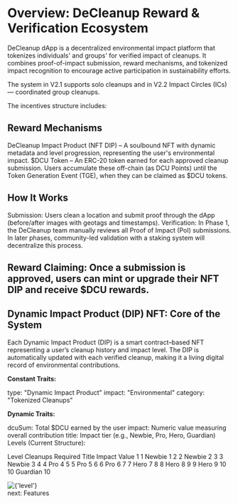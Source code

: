 # Overview: DeCleanup Reward & Verification Ecosystem

DeCleanup dApp is a decentralized environmental impact platform that tokenizes individuals' and groups' for verified impact of cleanups. It combines proof-of-impact submission, reward mechanisms, and tokenized impact recognition to encourage active participation in sustainability efforts.

The system in V2.1 supports solo cleanups and in V2.2 Impact Circles (ICs) — coordinated group cleanups.

The incentives structure includes:

## Reward Mechanisms
DeCleanup Impact Product (NFT DIP) – A soulbound NFT with dynamic metadata and level progression, representing the user's environmental impact.
$DCU Token – An ERC-20 token earned for each approved cleanup submission. Users accumulate these off-chain (as DCU Points) until the Token Generation Event (TGE), when they can be claimed as $DCU tokens.

## How It Works
Submission: Users clean a location and submit proof through the dApp (before/after images with geotags and timestamps).
Verification: In Phase 1, the DeCleanup team manually reviews all Proof of Impact (PoI) submissions. In later phases, community-led validation with a staking system will decentralize this process.
## Reward Claiming: Once a submission is approved, users can mint or upgrade their NFT DIP and receive $DCU rewards.

## Dynamic Impact Product (DIP) NFT: Core of the System
Each Dynamic Impact Product (DIP) is a smart contract–based NFT representing a user’s cleanup history and impact level. The DIP is automatically updated with each verified cleanup, making it a living digital record of environmental contributions.

**Constant Traits:**

type: "Dynamic Impact Product"
impact: "Environmental"
category: "Tokenized Cleanups"

**Dynamic Traits:**

dcuSum: Total $DCU earned by the user
impact: Numeric value measuring overall contribution
title: Impact tier (e.g., Newbie, Pro, Hero, Guardian)
Levels (Current Structure):

Level	Cleanups Required	Title	Impact Value
1	1	Newbie	1
2	2	Newbie	2
3	3	Newbie	3
4	4	Pro	4
5	5	Pro	5
6	6	Pro	6
7	7	Hero	7
8	8	Hero	8
9	9	Hero	9
10	10	Guardian	10

<Zoom>
  <img src={'levels.png'} alt={'level'} />
</Zoom>

<nav className='flex items-center justify-end space-x-2'>
  <ArrowRight />
  <Link href='/overview/features'>next: Features</Link>
</nav>
